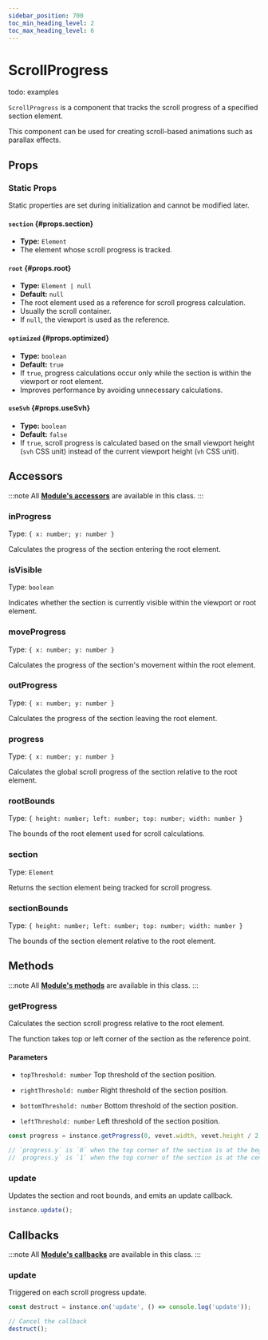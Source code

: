 ```yaml
---
sidebar_position: 700
toc_min_heading_level: 2
toc_max_heading_level: 6
---
```


# ScrollProgress

todo: examples

`ScrollProgress` is a component that tracks the scroll progress of a specified section element.

This component can be used for creating scroll-based animations such as parallax effects.



## Props

### Static Props

Static properties are set during initialization and cannot be modified later.

#### `section` {#props.section}
- **Type:** `Element`  
- The element whose scroll progress is tracked.

#### `root` {#props.root}
- **Type:** `Element | null`  
- **Default:** `null`  
- The root element used as a reference for scroll progress calculation.  
- Usually the scroll container.  
- If `null`, the viewport is used as the reference.

#### `optimized` {#props.optimized}
- **Type:** `boolean`  
- **Default:** `true`  
- If `true`, progress calculations occur only while the section is within the viewport or root element.  
- Improves performance by avoiding unnecessary calculations.

#### `useSvh` {#props.useSvh}
- **Type:** `boolean`  
- **Default:** `false`  
- If `true`, scroll progress is calculated based on the small viewport height (`svh` CSS unit) instead of the current viewport height (`vh` CSS unit).



## Accessors

:::note
All **[Module's accessors](/docs/base/Module/#accessors)** are available in this class.
:::

### inProgress

Type: `{ x: number; y: number }`

Calculates the progress of the section entering the root element.

### isVisible

Type: `boolean`

Indicates whether the section is currently visible within the viewport or root element.

### moveProgress

Type: `{ x: number; y: number }`

Calculates the progress of the section's movement within the root element.

### outProgress

Type: `{ x: number; y: number }`

Calculates the progress of the section leaving the root element.

### progress

Type: `{ x: number; y: number }`

Calculates the global scroll progress of the section relative to the root element.

### rootBounds

Type: `{ height: number; left: number; top: number; width: number }`

The bounds of the root element used for scroll calculations.

### section

Type: `Element`

Returns the section element being tracked for scroll progress.

### sectionBounds

Type: `{ height: number; left: number; top: number; width: number }`

The bounds of the section element relative to the root element.



## Methods

:::note
All **[Module's methods](/docs/base/Module/#methods)** are available in this class.
:::

### getProgress

Calculates the section scroll progress relative to the root element.

The function takes top or left corner of the section as the reference point.

#### Parameters
  - `topThreshold: number`
  Top threshold of the section position.

  - `rightThreshold: number`
  Right threshold of the section position.

  - `bottomThreshold: number`
  Bottom threshold of the section position.

  - `leftThreshold: number`
  Left threshold of the section position.

```ts
const progress = instance.getProgress(0, vevet.width, vevet.height / 2, 0);

// `progress.y` is `0` when the top corner of the section is at the beginning of the viewport or root element
// `progress.y` is `1` when the top corner of the section is at the center of the viewport or root element
```

### update

Updates the section and root bounds, and emits an update callback.

```ts
instance.update();
```



## Callbacks

:::note
All **[Module's callbacks](/docs/base/Module/#callbacks)** are available in this class.
:::

### update

Triggered on each scroll progress update.

```ts
const destruct = instance.on('update', () => console.log('update'));

// Cancel the callback
destruct();
```
